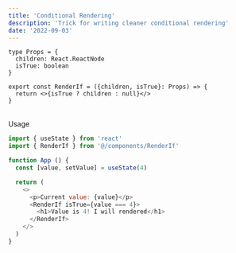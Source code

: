 ```yaml
---
title: 'Conditional Rendering'
description: 'Trick for writing cleaner conditional rendering'
date: '2022-09-03'
---
```


```typescript:RenderIf.tsx
type Props = {
  children: React.ReactNode
  isTrue: boolean
}

export const RenderIf = ({children, isTrue}: Props) => {
  return <>{isTrue ? children : null}</>
}
```
<br />
Usage

```javascript
import { useState } from 'react'
import { RenderIf } from '@/components/RenderIf'

function App () {
  const [value, setValue] = useState(4)

  return (
    <>
      <p>Current value: {value}</p>
      <RenderIf isTrue={value === 4}>
        <h1>Value is 4! I will rendered</h1>
      </RenderIf>
    </>
  )
}
```
